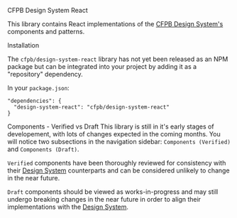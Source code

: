 
<Meta title='Guides/Introduction' />

<Heading type='1'>CFPB Design System React</Heading>

This library contains React implementations of the [CFPB Design System's] components and patterns. 

<Heading type='2'>Installation</Heading>

The `cfpb/design-system-react` library has not yet been released as an NPM package but can be integrated into your project by adding it as a "repository" dependency. 
 
In your `package.json`:
```
"dependencies": {
  "design-system-react": "cfpb/design-system-react"
}
```

<Heading type='2'>Components - Verified vs Draft</Heading>
This library is still in it's early stages of developement, with lots of changes expected in the coming months.  You will notice two subsections in the navigation sidebar: `Components (Verified)` and `Components (Draft)`.  
 
`Verified` components have been thoroughly reviewed for consistency with their [Design System] counterparts and can be considered unlikely to change in the near future. 

`Draft` components should be viewed as works-in-progress and may still undergo breaking changes in the near future in order to align their implementations with the [Design System].  


[CFPB Design System's]: https://cfpb.github.io/design-system/
[Design System]: https://cfpb.github.io/design-system/